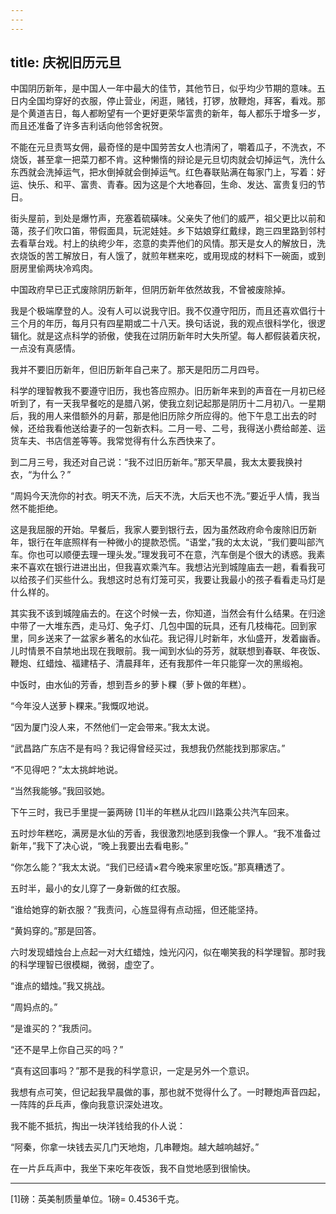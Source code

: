 ```yaml
---
---
---
```

title: 庆祝旧历元旦
---




中国阴历新年，是中国人一年中最大的佳节，其他节日，似乎均少节期的意味。五日内全国均穿好的衣服，停止营业，闲逛，赌钱，打锣，放鞭炮，拜客，看戏。那是个黄道吉日，每人都盼望有一个更好更荣华富贵的新年，每人都乐于增多一岁，而且还准备了许多吉利话向他邻舍祝贺。

不能在元旦责骂女佣，最奇怪的是中国劳苦女人也清闲了，嚼着瓜子，不洗衣，不烧饭，甚至拿一把菜刀都不肯。这种懒惰的辩论是元旦切肉就会切掉运气，洗什么东西就会洗掉运气，把水倒掉就会倒掉运气。红色春联贴满在每家门上，写着：好运、快乐、和平、富贵、青春。因为这是个大地春回，生命、发达、富贵复归的节日。

街头屋前，到处是爆竹声，充塞着硫磺味。父亲失了他们的威严，祖父更比以前和蔼，孩子们吹口笛，带假面具，玩泥娃娃。乡下姑娘穿红戴绿，跑三四里路到邻村去看草台戏。村上的纨绔少年，恣意的卖弄他们的风情。那天是女人的解放日，洗衣烧饭的苦工解放日，有人饿了，就煎年糕来吃，或用现成的材料下一碗面，或到厨房里偷两块冷鸡肉。

中国政府早已正式废除阴历新年，但阴历新年依然故我，不曾被废除掉。

我是个极端摩登的人。没有人可以说我守旧。我不仅遵守阳历，而且还喜欢倡行十三个月的年历，每月只有四星期或二十八天。换句话说，我的观点很科学化，很逻辑化。就是这点科学的骄傲，使我在过阴历新年时大失所望。每人都假装着庆祝，一点没有真感情。

我并不要旧历新年，但旧历新年自己来了。那天是阳历二月四号。

科学的理智教我不要遵守旧历，我也答应照办。旧历新年来到的声音在一月初已经听到了，有一天我早餐吃的是腊八粥，使我立刻记起那是阴历十二月初八。一星期后，我的用人来借额外的月薪，那是他旧历除夕所应得的。他下午息工出去的时候，还给我看他送给妻子的一包新衣料。二月一号、二号，我得送小费给邮差、运货车夫、书店信差等等。我常觉得有什么东西快来了。

到二月三号，我还对自己说：“我不过旧历新年。”那天早晨，我太太要我换衬衣，“为什么？”

“周妈今天洗你的衬衣。明天不洗，后天不洗，大后天也不洗。”要近乎人情，我当然不能拒绝。

这是我屈服的开始。早餐后，我家人要到银行去，因为虽然政府命令废除旧历新年，银行在年底照样有一种微小的提款恐慌。“语堂，”我的太太说，“我们要叫部汽车。你也可以顺便去理一理头发。”理发我可不在意，汽车倒是个很大的诱惑。我素来不喜欢在银行进进出出，但我喜欢乘汽车。我想沾光到城隍庙去一趟，看看我可以给孩子们买些什么。我想这时总有灯笼可买，我要让我最小的孩子看看走马灯是什么样的。

其实我不该到城隍庙去的。在这个时候一去，你知道，当然会有什么结果。在归途中带了一大堆东西，走马灯、兔子灯、几包中国的玩具，还有几枝梅花。回到家里，同乡送来了一盆家乡著名的水仙花。我记得儿时新年，水仙盛开，发着幽香。儿时情景不自禁地出现在我眼前。我一闻到水仙的芬芳，就联想到春联、年夜饭、鞭炮、红蜡烛、福建桔子、清晨拜年，还有我那件一年只能穿一次的黑缎袍。

中饭时，由水仙的芳香，想到吾乡的萝卜粿（萝卜做的年糕）。

“今年没人送萝卜粿来。”我慨叹地说。

“因为厦门没人来，不然他们一定会带来。”我太太说。

“武昌路广东店不是有吗？我记得曾经买过，我想我仍然能找到那家店。”

“不见得吧？”太太挑衅地说。

“当然我能够。”我回驳她。

下午三时，我已手里提一篓两磅 [1]半的年糕从北四川路乘公共汽车回来。

五时炒年糕吃，满房是水仙的芳香，我很激烈地感到我像一个罪人。“我不准备过新年，”我下了决心说，“晚上我要出去看电影。”

“你怎么能？”我太太说。“我们已经请×君今晚来家里吃饭。”那真糟透了。

五时半，最小的女儿穿了一身新做的红衣服。

“谁给她穿的新衣服？”我责问，心旌显得有点动摇，但还能坚持。

“黄妈穿的。”那是回答。

六时发现蜡烛台上点起一对大红蜡烛，烛光闪闪，似在嘲笑我的科学理智。那时我的科学理智已很模糊，微弱，虚空了。

“谁点的蜡烛。”我又挑战。

“周妈点的。”

“是谁买的？”我质问。

“还不是早上你自己买的吗？”

“真有这回事吗？”那不是我的科学意识，一定是另外一个意识。

我想有点可笑，但记起我早晨做的事，那也就不觉得什么了。一时鞭炮声音四起，一阵阵的乒乓声，像向我意识深处进攻。

我不能不抵抗，掏出一块洋钱给我的仆人说：

“阿秦，你拿一块钱去买几门天地炮，几串鞭炮。越大越响越好。”

在一片乒乓声中，我坐下来吃年夜饭，我不自觉地感到很愉快。



* * *



[1]磅：英美制质量单位。1磅= 0.4536千克。